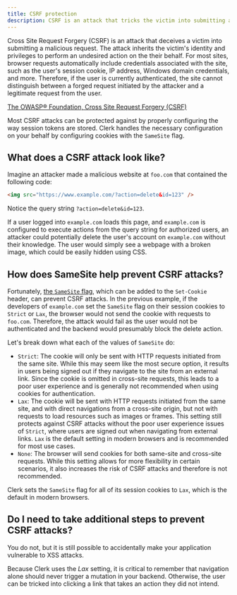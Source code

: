 ```yaml
---
title: CSRF protection
description: CSRF is an attack that tricks the victim into submitting a malicious request. It inherits the identity and privileges of the victim to perform an undesired function on the victim’s behalf.
---
```


Cross Site Request Forgery (CSRF) is an attack that deceives a victim into submitting a malicious request. The attack inherits the victim's identity and privileges to perform an undesired action on the their behalf. For most sites, browser requests automatically include credentials associated with the site, such as the user's session cookie, IP address, Windows domain credentials, and more. Therefore, if the user is currently authenticated, the site cannot distinguish between a forged request initiated by the attacker and a legitimate request from the user.

[The OWASP® Foundation, Cross Site Request Forgery (CSRF)](https://owasp.org/www-community/attacks/csrf)

Most CSRF attacks can be protected against by properly configuring the way session tokens are stored. Clerk handles the necessary configuration on your behalf by configuring cookies with the `SameSite` flag.

## What does a CSRF attack look like?

Imagine an attacker made a malicious website at `foo.com` that contained the following code:

```html
<img src="https://www.example.com/?action=delete&id=123" />
```

Notice the query string `?action=delete&id=123`.

If a user logged into `example.com` loads this page, and `example.com` is configured to execute actions from the query string for authorized users, an attacker could potentially delete the user's account on `example.com` without their knowledge. The user would simply see a webpage with a broken image, which could be easily hidden using CSS.

## How does SameSite help prevent CSRF attacks?

Fortunately, [the `SameSite` flag](https://developer.mozilla.org/en-US/docs/Web/HTTP/Headers/Set-Cookie#samesitesamesite-value), which can be added to the `Set-Cookie` header, can prevent CSRF attacks. In the previous example, if the developers of `example.com` set the `SameSite` flag on their session cookies to `Strict` or `Lax`, the browser would not send the cookie with requests to `foo.com`. Therefore, the attack would fail as the user would not be authenticated and the backend would presumably block the delete action.

Let's break down what each of the values of `SameSite` do:

- `Strict`: The cookie will only be sent with HTTP requests initiated from the same site. While this may seem like the most secure option, it results in users being signed out if they navigate to the site from an external link. Since the cookie is omitted in cross-site requests, this leads to a poor user experience and is generally not recommended when using cookies for authentication.
- `Lax`: The cookie will be sent with HTTP requests initiated from the same site, and with direct navigations from a cross-site origin, but not with requests to load resources such as images or frames. This setting still protects against CSRF attacks without the poor user experience issues of `Strict`, where users are signed out when navigating from external links. `Lax` is the default setting in modern browsers and is recommended for most use cases.
- `None`: The browser will send cookies for both same-site and cross-site requests. While this setting allows for more flexibility in certain scenarios, it also increases the risk of CSRF attacks and therefore is not recommended.

Clerk sets the `SameSite` flag for all of its session cookies to `Lax`, which is the default in modern browsers.

## Do I need to take additional steps to prevent CSRF attacks?

You do not, but it is still possible to accidentally make your application vulnerable to XSS attacks.

Because Clerk uses the _Lax_ setting, it is critical to remember that navigation alone should never trigger a mutation in your backend. Otherwise, the user can be tricked into clicking a link that takes an action they did not intend.
